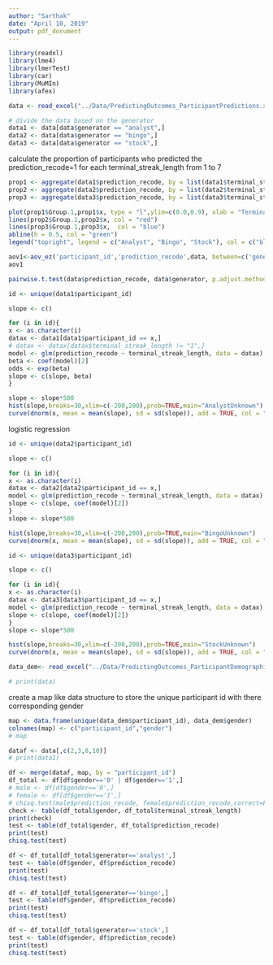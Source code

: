 ```yaml
---
author: "Sarthak"
date: "April 10, 2019"
output: pdf_document
---
```

<!-- load the data -->
```r
library(readxl)
library(lme4)
library(lmerTest)
library(car)
library(MuMIn)
library(afex)
```

```r
data <- read_excel("../Data/PredictingOutcomes_ParticipantPredictions.xlsx", sheet = "Study 1B")

# divide the data based on the generator
data1 <- data[data$generator == "analyst",]
data2 <- data[data$generator == "bingo",]
data3 <- data[data$generator == "stock",]
```


calculate the proportion of participants who predicted the prediction_recode=1 for each terminal_streak_length from 1 to 7

```r
prop1 <- aggregate(data1$prediction_recode, by = list(data1$terminal_streak_length), FUN = mean)
prop2 <- aggregate(data2$prediction_recode, by = list(data2$terminal_streak_length), FUN = mean)
prop3 <- aggregate(data3$prediction_recode, by = list(data3$terminal_streak_length), FUN = mean)
```

```r
plot(prop1$Group.1,prop1$x, type = "l",ylim=c(0.0,0.9), xlab = "Terminal Streak", ylab = "Proportion of Prediction Recode=1", main = "Proportion of Prediction Recode=1 for each Terminal Streak")
lines(prop2$Group.1,prop2$x, col = "red")
lines(prop3$Group.1,prop3$x,  col = "blue")
abline(h = 0.5, col = "green")
legend("topright", legend = c("Analyst", "Bingo", "Stock"), col = c("black", "red", "blue"), lty = 1:3)
```

```r
aov1<-aov_ez('participant_id','prediction_recode',data, between=c('generator'),within=c('terminal_streak_length'))
aov1

pairwise.t.test(data$prediction_recode, data$generator, p.adjust.method = "bonferroni")
```
```r
id <- unique(data1$participant_id)

slope <- c()

for (i in id){
x <- as.character(i)
datax <- data1[data1$participant_id == x,]
# datax <- datax[datax$terminal_streak_length != "1",]
model <- glm(prediction_recode ~ terminal_streak_length, data = datax)
beta <- coef(model)[2]
odds <- exp(beta)
slope <- c(slope, beta)
}

slope <- slope*500
hist(slope,breaks=30,xlim=c(-200,200),prob=TRUE,main="AnalystUnknown")
curve(dnorm(x, mean = mean(slope), sd = sd(slope)), add = TRUE, col = "black")
```
logistic regression
```r
id <- unique(data2$participant_id)

slope <- c()

for (i in id){
x <- as.character(i)
datax <- data2[data2$participant_id == x,]
model <- glm(prediction_recode ~ terminal_streak_length, data = datax)
slope <- c(slope, coef(model)[2])
}
slope <- slope*500

hist(slope,breaks=30,xlim=c(-200,200),prob=TRUE,main="BingoUnknown")
curve(dnorm(x, mean = mean(slope), sd = sd(slope)), add = TRUE, col = "black")
```
```r
id <- unique(data3$participant_id)

slope <- c()

for (i in id){
x <- as.character(i)
datax <- data3[data3$participant_id == x,]
model <- glm(prediction_recode ~ terminal_streak_length, data = datax)
slope <- c(slope, coef(model)[2])
}
slope <- slope*500

hist(slope,breaks=30,xlim=c(-200,200),prob=TRUE,main="StockUnknown")
curve(dnorm(x, mean = mean(slope), sd = sd(slope)), add = TRUE, col = "black")
```

```r
data_dem<- read_excel("../Data/PredictingOutcomes_ParticipantDemographics.xlsx", sheet = "Study 2B")

# print(data)
```

create a map like data structure to store the unique participant id with there corresponding gender
```r
map <- data.frame(unique(data_dem$participant_id), data_dem$gender)
colnames(map) <- c("participant_id","gender")
# map
```

```r
dataf <- data[,c(2,3,8,10)]
# print(data1)
```

```r

df <- merge(dataf, map, by = "participant_id")
df_total <- df[df$gender=='0' | df$gender=='1',]
# male <- df[df$gender=='0',]
# female <- df[df$gender=='1',]
# chisq.test(male$prediction_recode, female$prediction_recode,correct=FALSE)
check <- table(df_total$gender, df_total$terminal_streak_length)
print(check)
test <- table(df_total$gender, df_total$prediction_recode)
print(test)
chisq.test(test)
```

```r
df <- df_total[df_total$generator=='analyst',]
test <- table(df$gender, df$prediction_recode)
print(test)
chisq.test(test)
```

```r
df <- df_total[df_total$generator=='bingo',]
test <- table(df$gender, df$prediction_recode)
print(test)
chisq.test(test)
```

```r
df <- df_total[df_total$generator=='stock',]
test <- table(df$gender, df$prediction_recode)
print(test)
chisq.test(test)
```

